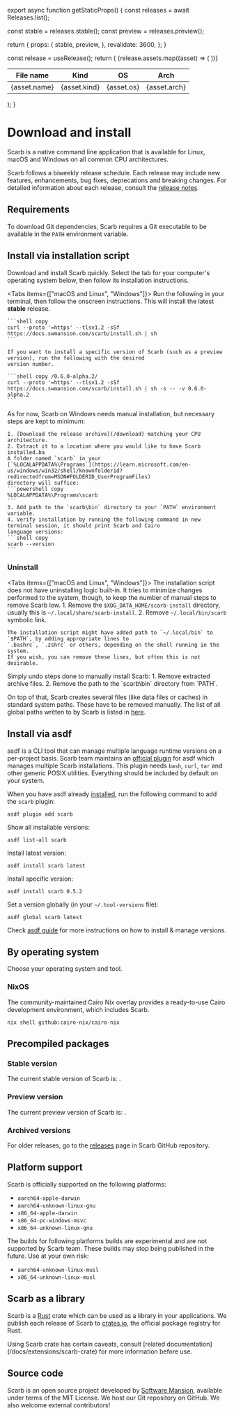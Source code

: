 
export async function getStaticProps() {
  const releases = await Releases.list();

const stable = releases.stable();
const preview = releases.preview();

return {
props: {
stable,
preview,
},
revalidate: 3600,
};
}

  const release = useRelease();
  return (
    <Table className="mt-4 whitespace-nowrap">
      <thead className="text-left">
        <Tr>
          <Th>File name</Th>
          <Th>Kind</Th>
          <Th>OS</Th>
          <Th>Arch</Th>
        </Tr>
      </thead>
      <tbody>
        {release.assets.map((asset) => (
          <Tr key={asset.name}>
            <Td>
              <Link href={asset.downloadUrl}>{asset.name}</Link>
            </Td>
            <Td>{asset.kind}</Td>
            <Td>{asset.os}</Td>
            <Td>{asset.arch}</Td>
          </Tr>
        ))}
      </tbody>
    </Table>
  );
}

# Download and install

Scarb is a native command line application that is available for Linux, macOS and Windows on all common CPU architectures.

Scarb follows a biweekly release schedule.
Each release may include new features, enhancements, bug fixes, deprecations and breaking changes.
For detailed information about each release, consult the [release notes](https://github.com/software-mansion/scarb/releases).

## Requirements

To download Git dependencies, Scarb requires a Git executable to be available in the `PATH` environment variable.

## Install via installation script

Download and install Scarb quickly.
Select the tab for your computer's operating system below, then follow its installation instructions.

<Tabs items={["macOS and Linux", "Windows"]}>
  <Tab>
    Run the following in your terminal, then follow the onscreen instructions.
    This will install the latest **stable** release.

    ```shell copy
    curl --proto '=https' --tlsv1.2 -sSf https://docs.swmansion.com/scarb/install.sh | sh
    ```

    If you want to install a specific version of Scarb (such as a preview version), run the following with the desired
    version number.

    ```shell copy /0.6.0-alpha.2/
    curl --proto '=https' --tlsv1.2 -sSf https://docs.swmansion.com/scarb/install.sh | sh -s -- -v 0.6.0-alpha.2
    ```

  </Tab>

  <Tab>
    As for now, Scarb on Windows needs manual installation, but necessary steps are kept to minimum:

    1. [Download the release archive](/download) matching your CPU architecture.
    2. Extract it to a location where you would like to have Scarb installed.ba
    A folder named `scarb` in your
    [`%LOCALAPPDATA%\Programs`](https://learn.microsoft.com/en-us/windows/win32/shell/knownfolderid?redirectedfrom=MSDN#FOLDERID_UserProgramFiles)
    directory will suffice:
    ```powershell copy
    %LOCALAPPDATA%\Programs\scarb
    ```
    3. Add path to the `scarb\bin` directory to your `PATH` environment variable.
    4. Verify installation by running the following command in new terminal session, it should print Scarb and Cairo
    language versions:
    ```shell copy
    scarb --version
    ```

  </Tab>
</Tabs>

### Uninstall

<Tabs items={["macOS and Linux", "Windows"]}>
  <Tab>
    The installation script does not have uninstalling logic built-in.
    It tries to minimize changes performed to the system, though, to keep the number of manual steps to remove Scarb
    low.
    1. Remove the `$XDG_DATA_HOME/scarb-install` directory, usually this is `~/.local/share/scarb-install`.
    2. Remove `~/.local/bin/scarb` symbolic link.

    The installation script might have added path to `~/.local/bin` to `$PATH`, by adding appropriate lines to
    `.bashrc`, `.zshrc` or others, depending on the shell running in the system.
    If you wish, you can remove these lines, but often this is not desirable.

  </Tab>

  <Tab>
    Simply undo steps done to manually install Scarb:
    1. Remove extracted archive files.
    2. Remove the path to the `scarb\bin` directory from `PATH`.

  </Tab>
</Tabs>

On top of that, Scarb creates several files (like data files or caches) in standard system paths.
These have to be removed manually.
The list of all global paths written to by Scarb is listed in [here](/docs/reference/global-directories).

## Install via asdf

asdf is a CLI tool that can manage multiple language runtime versions on a per-project basis.
Scarb team maintains an [official plugin](https://github.com/software-mansion/asdf-scarb) for asdf which manages
multiple Scarb installations.
This plugin needs `bash`, `curl`, `tar` and other generic POSIX utilities.
Everything should be included by default on your system.

When you have asdf already [installed](https://asdf-vm.com/guide/getting-started.html),
run the following command to add the `scarb` plugin:

```shell copy
asdf plugin add scarb
```

Show all installable versions:

```shell copy
asdf list-all scarb
```

Install latest version:

```shell copy
asdf install scarb latest
```

Install specific version:

```shell copy
asdf install scarb 0.5.2
```

Set a version globally (in your `~/.tool-versions` file):

```shell copy
asdf global scarb latest
```

Check [asdf guide](https://asdf-vm.com/guide/getting-started.html) for more instructions on how to install & manage versions.

## By operating system

Choose your operating system and tool.

### NixOS

The community-maintained Cairo Nix overlay provides a ready-to-use Cairo development environment, which includes Scarb.

```shell copy
nix shell github:cairo-nix/cairo-nix
```

<BigLink
  href="https://github.com/cairo-nix/cairo-nix"
  text="Go to cairo-nix/cairo-nix on GitHub"
/>

## Precompiled packages

### Stable version

<WithRelease kind="stable">
  The current stable version of Scarb is: <Code><ReleaseVersion /></Code>.

  <AssetsTable />
</WithRelease>

### Preview version

<WithRelease kind="preview">
  The current preview version of Scarb is: <Code><ReleaseVersion /></Code>.

  <AssetsTable />
</WithRelease>

### Archived versions

For older releases, go to the [releases](https://github.com/software-mansion/scarb/releases) page in Scarb GitHub repository.

## Platform support

Scarb is officially supported on the following platforms:

- `aarch64-apple-darwin`
- `aarch64-unknown-linux-gnu`
- `x86_64-apple-darwin`
- `x86_64-pc-windows-msvc`
- `x86_64-unknown-linux-gnu`

The builds for following platforms builds are experimental and are not supported by Scarb team.
These builds may stop being published in the future.
Use at your own risk:

- `aarch64-unknown-linux-musl`
- `x86_64-unknown-linux-musl`

## Scarb as a library

Scarb is a [Rust](https://rust-lang.org) crate which can be used as a library in your applications.
We publish each release of Scarb to [crates.io](https://crates.io), the official package registry for Rust.

<Callout type="warning">
  Using Scarb crate has certain caveats, consult [related
  documentation](/docs/extensions/scarb-crate) for more information before use.
</Callout>

<BigLink
  href="https://crates.io/crates/scarb"
  text="Go to Scarb on crates.io"
/>

## Source code

Scarb is an open source project developed by [Software Mansion](https://swmansion.com), available under terms of the MIT License.
We host our Git repository on GitHub.
We also welcome external contributors!

<BigLink
  href="https://github.com/software-mansion/scarb"
  text="Go to Scarb on GitHub"
/>
